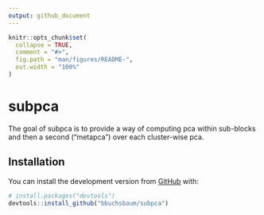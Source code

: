 ```yaml
---
output: github_document
---
```


<!-- README.md is generated from README.Rmd. Please edit that file -->

```r
knitr::opts_chunk$set(
  collapse = TRUE,
  comment = "#>",
  fig.path = "man/figures/README-",
  out.width = "100%"
)
```

# subpca

<!-- badges: start -->
<!-- badges: end -->

The goal of subpca is to provide a way of computing pca within sub-blocks and then a second ("metapca") over each cluster-wise pca.

## Installation


You can install the development version from [GitHub](https://github.com/) with:

``` r
# install.packages("devtools")
devtools::install_github("bbuchsbaum/subpca")
```
